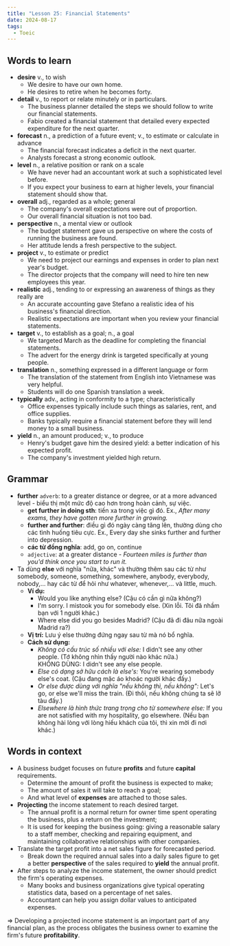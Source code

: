 ```yaml
---
title: "Lesson 25: Financial Statements"
date: 2024-08-17
tags:
  - Toeic
---
```

## Words to learn

- **desire** v., to wish
  - We desire to have our own home.
  - He desires to retire when he becomes forty.
- **detail** v., to report or relate minutely or in particulars.
  - The business planner detailed the steps we should follow to write our financial statements.
  - Fabio created a financial statement that detailed every expected expenditure for the next quarter.
- **forecast** n., a prediction of a future event; v., to estimate or calculate in advance
  - The financial forecast indicates a deficit in the next quarter.
  - Analysts forecast a strong economic outlook.
- **level** n., a relative position or rank on a scale
  - We have never had an accountant work at such a sophisticated level before.
  - If you expect your business to earn at higher levels, your financial statement should show that.
- **overall** adj., regarded as a whole; general
  - The company's overall expectations were out of proportion.
  - Our overall financial situation is not too bad.
- **perspective** n., a mental view or outlook
  - The budget statement gave us perspective on where the costs of running the business are found.
  - Her attitude lends a fresh perspective to the subject.
- **project** v., to estimate or predict
  - We need to project our earnings and expenses in order to plan next year's budget.
  - The director projects that the company will need to hire ten new employees this year.
- **realistic** adj., tending to or expressing an awareness of things as they really are
  - An accurate accounting gave Stefano a realistic idea of his business's financial direction.
  - Realistic expectations are important when you review your financial statements.
- **target** v., to establish as a goal; n., a goal
  - We targeted March as the deadline for completing the financial statements.
  - The advert for the energy drink is targeted specifically at young people.
- **translation** n., something expressed in a different language or form
  - The translation of the statement from English into Vietnamese was very helpful.
  - Students will do one Spanish translation a week.
- **typically** adv., acting in conformity to a type; characteristically
  - Office expenses typically include such things as salaries, rent, and office supplies.
  - Banks typically require a financial statement before they will lend money to a small business.
- **yield** n., an amount produced; v., to produce
  - Henry's budget gave him the desired yield: a better indication of his expected profit.
  - The company's investment yielded high return.
## Grammar

- **further** `adverb`: to a greater distance or degree, or at a more advanced level - biểu thị một mức độ cao hơn trong hoàn cảnh, sự việc.
  - **get further in doing sth**: tiến xa trong việc gì đó. Ex., *After many exams, they have gotten more further in growing.*
  - **further and further**: điều gì đó ngày càng tăng lên, thường dùng cho các tình huống tiêu cực. Ex., Every day she sinks further and further into depression.
  - **các từ đồng nghĩa**: add, go on, continue
  - `adjective`: at a greater distance - *Fourteen miles is further than you'd think once you start to run it.*
- Ta dùng **else** với nghĩa "nữa, khác" và thường thêm sau các từ như somebody, someone, something, somewhere, anybody, everybody, nobody,... hay các từ để hỏi như whatever, whenever,... và little, much.
  - **Ví dụ:**
    - Would you like anything else? (Cậu có cần gì nữa không?)
    - I'm sorry. I mistook you for somebody else. (Xin lỗi. Tôi đã nhầm bạn với 1 người khác.)
    - Where else did you go besides Madrid? (Cậu đã đi đâu nữa ngoài Madrid ra?)
  - **Vị trí:** Lưu ý else thường đứng ngay sau từ mà nó bổ nghĩa.
  - **Cách sử dụng:**
    - *Không có cấu trúc số nhiều với else:* I didn't see any other people. (Tớ không nhìn thấy người nào khác nữa.) <br/> KHÔNG DÙNG: I didn't see any else people.
    - *Else có dạng sở hữu cách là else's:* You're wearing somebody else's coat. (Cậu đang mặc áo khoác người khác đấy.)
    - *Or else được dùng với nghĩa "nếu không thì, nếu không":* Let's go, or else we'll miss the train. (Đi thôi, nếu không chúng ta sẽ lỡ tàu đấy.)
    - *Elsewhere là hình thức trang trọng cho từ somewhere else:* If you are not satisfied with my hospitality, go elsewhere. (Nếu bạn không hài lòng với lòng hiếu khách của tôi, thì xin mời đi nơi khác.)
## Words in context
- A business budget focuses on future **profits** and future **capital** requirements.
  - Determine the amount of profit the business is expected to make;
  - The amount of sales it will take to reach a goal;
  - And what level of **expenses** are attached to those sales.
- **Projecting** the income statement to reach desired target.
  - The annual profit is a normal return for owner time spent operating the business, plus a return on the investment;
  - It is used for keeping the business going: giving a reasonable salary to a staff member, checking and repairing equipment, and maintaining collaborative relationships with other companies.
- Translate the target profit into a net sales figure for forecasted period.
  - Break down the required annual sales into a daily sales figure to get a better **perspective** of the sales required to **yield** the annual profit.
- After steps to analyze the income statement, the owner should predict the firm's operating expenses.
  - Many books and business organizations give typical operating statistics data, based on a percentage of net sales.
  - Accountant can help you assign dollar values to anticipated expenses.

$\Rightarrow$ Developing a projected income statement is an important part of any financial plan, as the process obligates the business owner to examine the firm's future **profitability**.